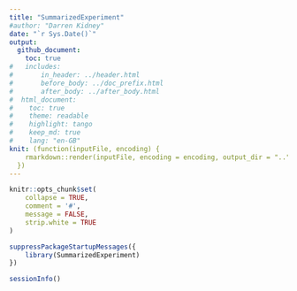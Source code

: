 ```yaml
---
title: "SummarizedExperiment"
#author: "Darren Kidney"
date: "`r Sys.Date()`"
output:
  github_document:
    toc: true
#	includes:
#		in_header: ../header.html
#		before_body: ../doc_prefix.html
#		after_body: ../after_body.html
#  html_document:
#    toc: true
#    theme: readable
#    highlight: tango
#    keep_md: true
#    lang: "en-GB"
knit: (function(inputFile, encoding) {
    rmarkdown::render(inputFile, encoding = encoding, output_dir = "..")
  })
---
```


```r
knitr::opts_chunk$set(
	collapse = TRUE,
	comment = '#',
	message = FALSE,
	strip.white = TRUE
)
```

```r
suppressPackageStartupMessages({
	library(SummarizedExperiment)
})
```

```r
sessionInfo()
```